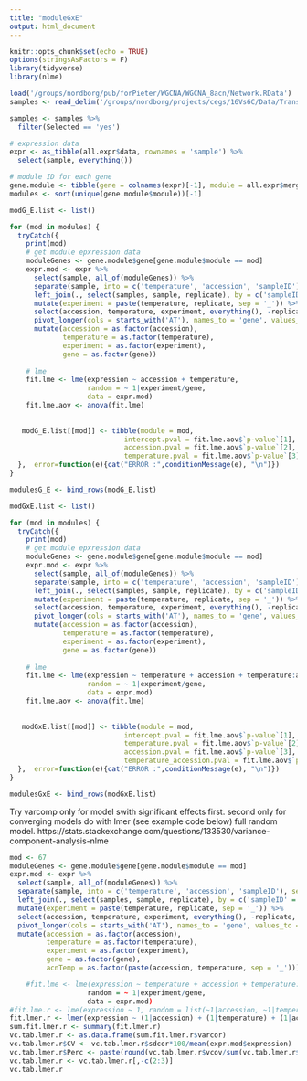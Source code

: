 ```yaml
---
title: "moduleGxE"
output: html_document
---
```


```r
knitr::opts_chunk$set(echo = TRUE)
options(stringsAsFactors = F)
library(tidyverse)
library(nlme)
```

```r
load('/groups/nordborg/pub/forPieter/WGCNA/WGCNA_8acn/Network.RData')
samples <- read_delim('/groups/nordborg/projects/cegs/16Vs6C/Data/Transcriptome/RawData/samples.txt', delim = '\t')
```
```r
samples <- samples %>%
  filter(Selected == 'yes')

# expression data
expr <- as_tibble(all.expr$data, rownames = 'sample') %>%
  select(sample, everything())

# module ID for each gene
gene.module <- tibble(gene = colnames(expr)[-1], module = all.expr$mergedLabels)
modules <- sort(unique(gene.module$module))[-1]
```


```r
modG_E.list <- list()

for (mod in modules) {
  tryCatch({
    print(mod)
    # get module epxression data
    moduleGenes <- gene.module$gene[gene.module$module == mod]
    expr.mod <- expr %>%
      select(sample, all_of(moduleGenes)) %>%
      separate(sample, into = c('temperature', 'accession', 'sampleID'), sep = '_') %>%
      left_join(., select(samples, sample, replicate), by = c('sampleID' = 'sample')) %>%
      mutate(experiment = paste(temperature, replicate, sep = '_')) %>%
      select(accession, temperature, experiment, everything(), -replicate, -sampleID) %>%
      pivot_longer(cols = starts_with('AT'), names_to = 'gene', values_to = 'expression') %>%
      mutate(accession = as.factor(accession),
             temperature = as.factor(temperature),
             experiment = as.factor(experiment),
             gene = as.factor(gene))
    
    # lme
    fit.lme <- lme(expression ~ accession + temperature,
                   random = ~ 1|experiment/gene,
                   data = expr.mod)
    fit.lme.aov <- anova(fit.lme)
    
    
   modG_E.list[[mod]] <- tibble(module = mod,
                            intercept.pval = fit.lme.aov$`p-value`[1],
                            accession.pval = fit.lme.aov$`p-value`[2],
                            temperature.pval = fit.lme.aov$`p-value`[3])
  },  error=function(e){cat("ERROR :",conditionMessage(e), "\n")})
}

modulesG_E <- bind_rows(modG_E.list)
```

```r
modGxE.list <- list()

for (mod in modules) {
  tryCatch({
    print(mod)
    # get module epxression data
    moduleGenes <- gene.module$gene[gene.module$module == mod]
    expr.mod <- expr %>%
      select(sample, all_of(moduleGenes)) %>%
      separate(sample, into = c('temperature', 'accession', 'sampleID'), sep = '_') %>%
      left_join(., select(samples, sample, replicate), by = c('sampleID' = 'sample')) %>%
      mutate(experiment = paste(temperature, replicate, sep = '_')) %>%
      select(accession, temperature, experiment, everything(), -replicate, -sampleID) %>%
      pivot_longer(cols = starts_with('AT'), names_to = 'gene', values_to = 'expression') %>%
      mutate(accession = as.factor(accession),
             temperature = as.factor(temperature),
             experiment = as.factor(experiment),
             gene = as.factor(gene))
    
    # lme
    fit.lme <- lme(expression ~ temperature + accession + temperature:accession,
                   random = ~ 1|experiment/gene,
                   data = expr.mod)
    fit.lme.aov <- anova(fit.lme)
    
    
   modGxE.list[[mod]] <- tibble(module = mod,
                            intercept.pval = fit.lme.aov$`p-value`[1],
                            temperature.pval = fit.lme.aov$`p-value`[2],
                            accession.pval = fit.lme.aov$`p-value`[3],
                            temperature_accession.pval = fit.lme.aov$`p-value`[4])
  },  error=function(e){cat("ERROR :",conditionMessage(e), "\n")})
}

modulesGxE <- bind_rows(modGxE.list)
```

Try varcomp only for model swith significant effects first.
second only for converging models
do with lmer (see example code below) full random model.
https://stats.stackexchange.com/questions/133530/variance-component-analysis-nlme


```r
mod <- 67
moduleGenes <- gene.module$gene[gene.module$module == mod]
expr.mod <- expr %>%
  select(sample, all_of(moduleGenes)) %>%
  separate(sample, into = c('temperature', 'accession', 'sampleID'), sep = '_') %>%
  left_join(., select(samples, sample, replicate), by = c('sampleID' = 'sample')) %>%
  mutate(experiment = paste(temperature, replicate, sep = '_')) %>%
  select(accession, temperature, experiment, everything(), -replicate, -sampleID) %>%
  pivot_longer(cols = starts_with('AT'), names_to = 'gene', values_to = 'expression') %>%
  mutate(accession = as.factor(accession),
         temperature = as.factor(temperature),
         experiment = as.factor(experiment),
         gene = as.factor(gene),
         acnTemp = as.factor(paste(accession, temperature, sep = '_')))

    #fit.lme <- lme(expression ~ temperature + accession + temperature:accession,
                   random = ~ 1|experiment/gene,
                   data = expr.mod)
#fit.lme.r <- lme(expression ~ 1, random = list(~1|accession, ~1|temperature, ~1|acnTemp, ~1|experiment), data = expr.mod)
fit.lmer.r <- lmer(expression ~ (1|accession) + (1|temperature) + (1|accession:temperature) + (1|experiment:gene), data = expr.mod)
sum.fit.lmer.r <- summary(fit.lmer.r)
vc.tab.lmer.r <- as.data.frame(sum.fit.lmer.r$varcor)
vc.tab.lmer.r$CV <- vc.tab.lmer.r$sdcor*100/mean(expr.mod$expression)
vc.tab.lmer.r$Perc <- paste(round(vc.tab.lmer.r$vcov/sum(vc.tab.lmer.r$vcov)*100, 2),"%", sep="")
vc.tab.lmer.r <- vc.tab.lmer.r[,-c(2:3)]
vc.tab.lmer.r
```

